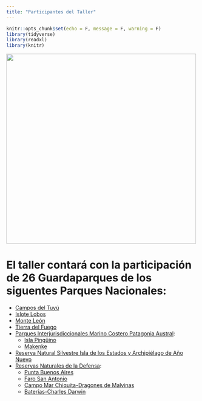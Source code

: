 ```yaml
---
title: "Participantes del Taller"
---
```


```r
knitr::opts_chunk$set(echo = F, message = F, warning = F)
library(tidyverse)
library(readxl)
library(knitr)
```

<img src="images/muestreo.PNG" width="500px"/>

<body>

<h2>

# El taller contará con la participación de 26 Guardaparques de los siguentes Parques Nacionales:

- [Campos del Tuyú](https://www.argentina.gob.ar/parquesnacionales/camposdeltuyu)
- [Islote Lobos](https://www.argentina.gob.ar/parquesnacionales/regionpatagonia/parque-nacional-islote-lobos)
- [Monte León](https://www.argentina.gob.ar/parquesnacionales/monteleon)
- [Tierra del Fuego](https://www.argentina.gob.ar/parquesnacionales/tierradelfuego)
- [Parques Interjurisdiccionales Marino Costero Patagonia Austral](https://www.argentina.gob.ar/parquesnacionales/marinocostero): 
  + [Isla Pingüino](https://www.argentina.gob.ar/parquesnacionales/islapinguino)
  + [Makenke](https://www.argentina.gob.ar/parquesnacionales/makenke)
- [Reserva Natural Silvestre Isla de los Estados y Archipiélago de Año Nuevo](https://www.argentina.gob.ar/parquesnacionales/isladelosestados) 
- [Reservas Naturales de la Defensa](https://www.argentina.gob.ar/parquesnacionales/reservas-naturales-defensa): 
  + [Punta Buenos Aires](https://www.argentina.gob.ar/parquesnacionales/puntabuenosaires)
  + [Faro San Antonio](https://web.archive.org/web/20120228014505/http://www.hidro.gov.ar/historia/FSanAntonio.ASP)
  + [Campo Mar Chiquita-Dragones de Malvinas](https://www.argentina.gob.ar/parquesnacionales/campomarchiquita)
  + [Baterías-Charles Darwin](https://www.argentina.gob.ar/parquesnacionales/charlesdarwin)

</h2>

</body>



